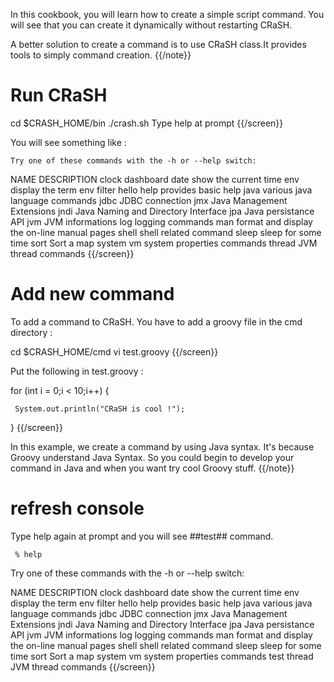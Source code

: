 
In this cookbook, you will learn how to create a simple script command. You will see that
you can create it dynamically without restarting CRaSH.

{{note}}
A better solution to create a command is to use CRaSH class.It provides tools
to simply command creation.
{{/note}}

= Run CRaSH =

{{screen}}
cd $CRASH_HOME/bin
./crash.sh
Type help at prompt
{{/screen}}

You will see something like :

{{screen}}
 Try one of these commands with the -h or --help switch:

NAME      DESCRIPTION
clock
dashboard
date      show the current time
env       display the term env
filter
hello
help      provides basic help
java      various java language commands
jdbc      JDBC connection
jmx       Java Management Extensions
jndi      Java Naming and Directory Interface
jpa       Java persistance API
jvm       JVM informations
log       logging commands
man       format and display the on-line manual pages
shell     shell related command
sleep     sleep for some time
sort      Sort a map
system    vm system properties commands
thread    JVM thread commands
{{/screen}}

= Add new command =

To add a command to CRaSH. You have to add a groovy file in the cmd directory :

{{screen}}
cd $CRASH_HOME/cmd
vi test.groovy
{{/screen}}

Put the following in test.groovy :

{{screen}}
for (int i = 0;i < 10;i++) {
  System.out.println("CRaSH is cool !");
}
{{/screen}}

{{note}}
In this example, we create a command by using Java syntax.
It's because Groovy understand Java Syntax. So you could begin to develop
your command in Java and when you want try cool Groovy stuff.
{{/note}}


= refresh console =

Type help again at prompt and you will see ##test## command.

{{screen}}
  % help
Try one of these commands with the -h or --help switch:

NAME      DESCRIPTION
clock
dashboard
date      show the current time
env       display the term env
filter
hello
help      provides basic help
java      various java language commands
jdbc      JDBC connection
jmx       Java Management Extensions
jndi      Java Naming and Directory Interface
jpa       Java persistance API
jvm       JVM informations
log       logging commands
man       format and display the on-line manual pages
shell     shell related command
sleep     sleep for some time
sort      Sort a map
system    vm system properties commands
test
thread    JVM thread commands
{{/screen}}
